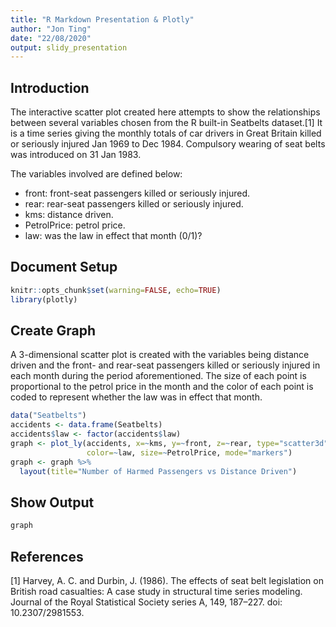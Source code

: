 ---
title: "R Markdown Presentation & Plotly"
author: "Jon Ting"
date: "22/08/2020"
output: slidy_presentation
---

## Introduction
The interactive scatter plot created here attempts to show the relationships between several variables chosen from the R built-in Seatbelts dataset.[1] It is a time series giving the monthly totals of car drivers in Great Britain killed or seriously injured Jan 1969 to Dec 1984. Compulsory wearing of seat belts was introduced on 31 Jan 1983.

The variables involved are defined below:

- front: front-seat passengers killed or seriously injured.
- rear: rear-seat passengers killed or seriously injured.
- kms: distance driven.
- PetrolPrice: petrol price.
- law: was the law in effect that month (0/1)?

## Document Setup
```{r Setup and load library, cache=T, results=F}
knitr::opts_chunk$set(warning=FALSE, echo=TRUE)
library(plotly)
```

## Create Graph
A 3-dimensional scatter plot is created with the variables being distance driven and the front- and rear-seat passengers killed or seriously injured in each month during the period aforementioned. The size of each point is proportional to the petrol price in the month and the color of each point is coded to represent whether the law was in effect that month.
```{r Create graph, cache=T}
data("Seatbelts")
accidents <- data.frame(Seatbelts)
accidents$law <- factor(accidents$law)
graph <- plot_ly(accidents, x=~kms, y=~front, z=~rear, type="scatter3d", 
                 color=~law, size=~PetrolPrice, mode="markers")
graph <- graph %>% 
  layout(title="Number of Harmed Passengers vs Distance Driven")
```

## Show Output
```{r Show graph, fig.height=8, fig.width=10, cache=T, warning=F}
graph
```

## References
[1] Harvey, A. C. and Durbin, J. (1986). The effects of seat belt legislation on British road casualties: A case study in structural time series modeling. Journal of the Royal Statistical Society series A, 149, 187–227. doi: 10.2307/2981553.